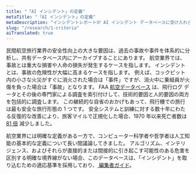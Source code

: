 ```yaml
---
title: "「AI インシデント」の定義"
metaTitle: "「AI インシデント」の定義"
metaDescription: "インシデントレポートが AI インシデント データベースに受け入れられる、または受け入れられない理由は何ですか?"
slug: "/research/1-criteria"
aiTranslated: true
---
```


民間航空旅行業界の安全性向上の大きな要因は、過去の事故や事件を体系的に分析し、共有データベース内にアーカイブすることにあります。 航空業界では、事故とは重大な損害や人命の損失が発生するケースを指します。 インシデントとは、事故の危険性が大幅に高まるケースを指します。 例えば、コックピット内の小さな火災がすぐに消火された場合は「事件」ですが、消火中に乗組員が火傷を負った場合は「事故」となります。 FAA [航空データベース](https://www.faa.gov/data_research/accident_incident/) は、飛行ログ データとその後の専門家による調査を索引付けして、技術的要因と人的要因の両方を包括的に調査します。 この継続的な自省のおかげもあって、飛行機での旅行は最も安全な旅行形態の 1 つです。 安全システムと訓練に対する数十年にわたる反復的な改善により、旅客マイルで正規化した場合、1970 年以来死亡者数は [81 倍](https://theblogbyjavier.com/2020/01/02/aviation-safety-evolution-2019-update/) 減少しました。

航空業界には明確な定義がある一方で、コンピューター科学者や哲学者は人工知能の基本的な定義について長い間議論してきました。 アルゴリズム、インテリジェンス、およびそれらが直接的または間接的に引き起こす可能性のある危害を区別する明確な境界線がない場合、このデータベースは、「インシデント」を取り込むための適応基準を採用しており、[ 編集者ガイド](/editors-guide)。
